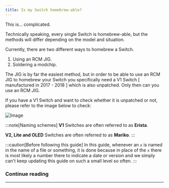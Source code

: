 ```yaml
---
title: Is my Switch homebrew-able?
---
```


This is... complicated.

Technically speaking, every single Switch is homebrew-able, but the methods will differ depending on the model and situation.

Currently, there are two different ways to homebrew a Switch.

1. Using an RCM JIG.
2. Soldering a modchip.

The JIG is by far the easiest method, but in order to be able to use an RCM JIG to homebrew your Switch you specifically need a V1 Switch [ manufactured in 2017 - 2018 ] which is also unpatched. Only then can you use an RCM JIG.

If you have a V1 Switch and want to check whether it is unpatched or not, please refer to the image below to check:

![Image](https://i.imgur.com/MYlCYRG.png)

:::note[Naming schemes]
**V1** Switches are often referred to as **Erista**.

**V2, Lite and OLED** Switches are often referred to as **Mariko**.
:::

:::caution[Before following this guide]
In this guide, whenever an ```x``` is named in the name of a file or something, it is done because in place of the ```x``` there is most likely a number there to indicate a date or version and we simply can't keep updating this guide on such a small level so often.
:::

### Continue reading

---
